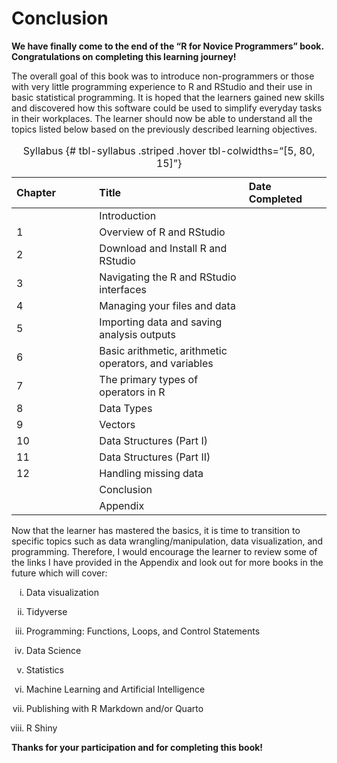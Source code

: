 # Conclusion {.unnumbered}

**We have finally come to the end of the “R for Novice Programmers” book. Congratulations on completing this learning journey!**

The overall goal of this book was to introduce non-programmers or those with very little programming experience to R and RStudio and their use in basic statistical programming. It is hoped that the learners gained new skills and discovered how this software could be used to simplify everyday tasks in their workplaces. The learner should now be able to understand all the topics listed below based on the previously described learning objectives.

| Chapter | Title                                                 | Date Completed |
|:------------------|:----------------------------------|:------------------|
|         | Introduction                                          |                     |
| 1       | Overview of R and RStudio                             |                     |
| 2       | Download and Install R and RStudio                    |                     |
| 3       | Navigating the R and RStudio interfaces               |                     |
| 4       | Managing your files and data                          |                     |
| 5       | Importing data and saving analysis outputs            |                     |
| 6       | Basic arithmetic, arithmetic operators, and variables |                     |
| 7       | The primary types of operators in R                   |                     |
| 8       | Data Types                                            |                     |
| 9       | Vectors                                               |                     |
| 10      | Data Structures (Part I)                              |                     |
| 11      | Data Structures (Part II)                             |                     |
| 12      | Handling missing data                                 |                     |
|         | Conclusion                                            |                     |
|         | Appendix                                              |                     |

: Syllabus {# tbl-syllabus .striped .hover tbl-colwidths="\[5, 80, 15\]"}

Now that the learner has mastered the basics, it is time to transition to specific topics such as data wrangling/manipulation, data visualization, and programming. Therefore, I would encourage the learner to review some of the links I have provided in the Appendix and look out for more books in the future which will cover:

i.  Data visualization

ii. Tidyverse

iii. Programming: Functions, Loops, and Control Statements

iv. Data Science

v.  Statistics

vi. Machine Learning and Artificial Intelligence

vii. Publishing with R Markdown and/or Quarto

viii. R Shiny

**Thanks for your participation and for completing this book!**
